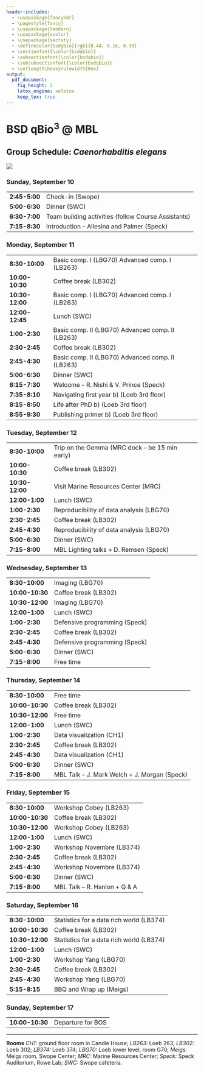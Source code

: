 ```yaml
---
header-includes:
  - \usepackage{fancyhdr}
  - \pagestyle{fancy}
  - \usepackage{lmodern}
  - \usepackage{xcolor}
  - \usepackage{sectsty}
  - \definecolor{bsdqbio}{rgb}{0.44, 0.16, 0.39}
  - \sectionfont{\color{bsdqbio}}
  - \subsectionfont{\color{bsdqbio}}
  - \subsubsectionfont{\color{bsdqbio}}
  - \setlength\heavyrulewidth{0ex}
output:
  pdf_document:
    fig_height: 2
    latex_engine: xelatex
    keep_tex: true
---
```

# BSD qBio$^3$ @ MBL

## Group Schedule: *Caenorhabditis elegans*
 ![](https://github.com/StefanoAllesina/BSD-QBio3/raw/master/logo_group/Caenorhabditis_elegans.png)

### Sunday, September 10 

------------------    -----------------------------------------------------
**2:45-5:00**         Check-in (Swope)                                     
**5:00-6:30**         Dinner (SWC)                                         
**6:30-7:00**         Team building activities (follow Course Assistants)  
**7:15-8:30**         Introduction – Allesina and Palmer (Speck)           
------------------    -----------------------------------------------------

### Monday, September 11 

------------------    -----------------------------------------------------
**8:30-10:00**        Basic comp. I (LBG70) Advanced comp. I (LB263)       
**10:00-10:30**       Coffee break (LB302)                                 
**10:30-12:00**       Basic comp. I (LBG70) Advanced comp. I (LB263)       
**12:00-12:45**       Lunch (SWC)                                          
**1:00-2:30**         Basic comp. II (LBG70) Advanced comp. II (LB263)     
**2:30-2:45**         Coffee break (LB302)                                 
**2:45-4:30**         Basic comp. II (LBG70) Advanced comp. II (LB263)     
**5:00-6:30**         Dinner (SWC)                                         
**6:15-7:30**         Welcome – R. Nishi & V. Prince (Speck)               
**7:35-8:10**         Navigating first year b) (Loeb 3rd floor)            
**8:15-8:50**         Life after PhD b) (Loeb 3rd floor)                   
**8:55-9:30**         Publishing primer b) (Loeb 3rd floor)                
------------------    -----------------------------------------------------

### Tuesday, September 12 

------------------    -----------------------------------------------------
**8:30-10:00**        Trip on the Gemma (MRC dock – be 15 min early)       
**10:00-10:30**       Coffee break (LB302)                                 
**10:30-12:00**       Visit Marine Resources Center (MRC)                  
**12:00-1:00**        Lunch (SWC)                                          
**1:00-2:30**         Reproducibility of data analysis (LBG70)             
**2:30-2:45**         Coffee break (LB302)                                 
**2:45-4:30**         Reproducibility of data analysis (LBG70)             
**5:00-6:30**         Dinner (SWC)                                         
**7:15-8:00**         MBL Lighting talks + D. Remsen (Speck)               
------------------    -----------------------------------------------------

### Wednesday, September 13 

------------------    -----------------------------------------------------
**8:30-10:00**        Imaging (LBG70)                                      
**10:00-10:30**       Coffee break (LB302)                                 
**10:30-12:00**       Imaging (LBG70)                                      
**12:00-1:00**        Lunch (SWC)                                          
**1:00-2:30**         Defensive programming (Speck)                        
**2:30-2:45**         Coffee break (LB302)                                 
**2:45-4:30**         Defensive programming (Speck)                        
**5:00-6:30**         Dinner (SWC)                                         
**7:15-8:00**         Free time                                            
------------------    -----------------------------------------------------

### Thursday, September 14 

------------------    -----------------------------------------------------
**8:30-10:00**        Free time                                            
**10:00-10:30**       Coffee break (LB302)                                 
**10:30-12:00**       Free time                                            
**12:00-1:00**        Lunch (SWC)                                          
**1:00-2:30**         Data visualization (CH1)                             
**2:30-2:45**         Coffee break (LB302)                                 
**2:45-4:30**         Data visualization (CH1)                             
**5:00-6:30**         Dinner (SWC)                                         
**7:15-8:00**         MBL Talk – J. Mark Welch + J. Morgan (Speck)         
------------------    -----------------------------------------------------

### Friday, September 15 

------------------    -----------------------------------------------------
**8:30-10:00**        Workshop Cobey (LB263)                               
**10:00-10:30**       Coffee break (LB302)                                 
**10:30-12:00**       Workshop Cobey (LB263)                               
**12:00-1:00**        Lunch (SWC)                                          
**1:00-2:30**         Workshop Novembre (LB374)                            
**2:30-2:45**         Coffee break (LB302)                                 
**2:45-4:30**         Workshop Novembre (LB374)                            
**5:00-6:30**         Dinner (SWC)                                         
**7:15-8:00**         MBL Talk – R. Hanlon + Q & A                         
------------------    -----------------------------------------------------

### Saturday, September 16 

------------------    -----------------------------------------------------
**8:30-10:00**        Statistics for a data rich world (LB374)             
**10:00-10:30**       Coffee break (LB302)                                 
**10:30-12:00**       Statistics for a data rich world (LB374)             
**12:00-1:00**        Lunch (SWC)                                          
**1:00-2:30**         Workshop Yang (LBG70)                                
**2:30-2:45**         Coffee break (LB302)                                 
**2:45-4:30**         Workshop Yang (LBG70)                                
**5:15-8:15**         BBQ and Wrap up (Meigs)                              
------------------    -----------------------------------------------------

### Sunday, September 17 

------------------    -----------------------------------------------------
**10:00-10:30**       Departure for BOS                                    
------------------    -----------------------------------------------------



-------


**Rooms** *CH1:* ground floor room in Candle House; *LB263:* Loeb 263; *LB302:* Loeb 302; *LB374:* Loeb 374; 
*LBG70:* Loeb lower level, room G70; *Meigs:* Meigs room, Swope Center; *MRC:* Marine Resources Center; *Speck:* Speck Auditorium, Rowe Lab; *SWC:* Swope cafeteria.
  
